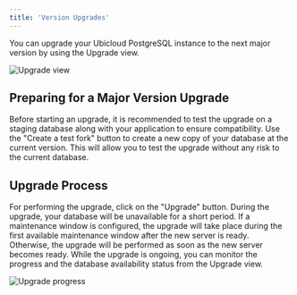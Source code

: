 ```yaml
---
title: 'Version Upgrades'
---
```


You can upgrade your Ubicloud PostgreSQL instance to the next major
version by using the Upgrade view.

![Upgrade view](/managed-postgresql/upgrade-screenshot.png)

## Preparing for a Major Version Upgrade

Before starting an upgrade, it is recommended to test the upgrade on a
staging database along with your application to ensure compatibility. 
Use the "Create a test fork" button to create a new copy of your
database at the current version. This will allow you to test the upgrade
without any risk to the current database.

## Upgrade Process

For performing the upgrade, click on the "Upgrade" button. During the upgrade,
your database will be unavailable for a short period. If a maintenance window
is configured, the upgrade will take place during the first available
maintenance window after the new server is ready. Otherwise, the upgrade will
be performed as soon as the new server becomes ready. While the upgrade is
ongoing, you can monitor the progress and the database availability status from
the Upgrade view.

![Upgrade progress](/managed-postgresql/upgrade-progress-screenshot.png)
